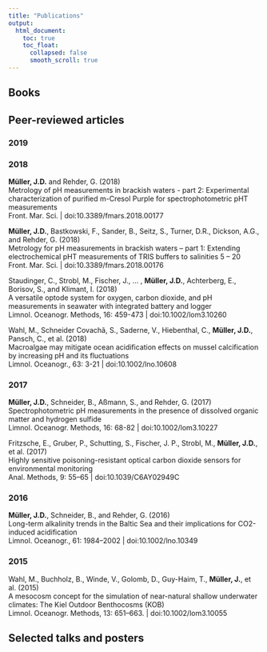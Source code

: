 ```yaml
---
title: "Publications"
output:
  html_document:
    toc: true
    toc_float:
      collapsed: false
      smooth_scroll: true
---
```


## Books

## Peer-reviewed articles

### 2019

### 2018

**Müller, J.D.** and Rehder, G. (2018)  
Metrology of pH measurements in brackish waters - part 2: Experimental characterization of purified m-Cresol Purple for spectrophotometric pHT measurements  
Front. Mar. Sci. | doi:10.3389/fmars.2018.00177

**Müller, J.D.**, Bastkowski, F., Sander, B., Seitz, S., Turner, D.R., Dickson, A.G., and Rehder, G. (2018)  
Metrology for pH measurements in brackish waters – part 1: Extending electrochemical pHT measurements of TRIS buffers to salinities 5 – 20  
Front. Mar. Sci. | doi:10.3389/fmars.2018.00176

Staudinger, C., Strobl, M., Fischer, J., … , **Müller, J.D.**, Achterberg, E., Borisov, S., and Klimant, I. (2018)  
A versatile optode system for oxygen, carbon dioxide, and pH measurements in seawater with integrated battery and logger  
Limnol. Oceanogr. Methods, 16: 459-473 | doi:10.1002/lom3.10260

Wahl, M., Schneider Covachã, S., Saderne, V., Hiebenthal, C., **Müller, J.D.**, Pansch, C., et al. (2018)  
Macroalgae may mitigate ocean acidification effects on mussel calcification by increasing pH and its fluctuations  
Limnol. Oceanogr., 63: 3-21 | doi:10.1002/lno.10608

### 2017

**Müller, J.D.**, Schneider, B., Aßmann, S., and Rehder, G. (2017)  
Spectrophotometric pH measurements in the presence of dissolved organic matter and hydrogen sulfide  
Limnol. Oceanogr. Methods, 16: 68-82 | doi:10.1002/lom3.10227

Fritzsche, E., Gruber, P., Schutting, S., Fischer, J. P., Strobl, M., **Müller, J.D.**, et al. (2017)  
Highly sensitive poisoning-resistant optical carbon dioxide sensors for environmental monitoring  
Anal. Methods, 9: 55–65 | doi:10.1039/C6AY02949C

### 2016

**Müller, J.D.**, Schneider, B., and Rehder, G. (2016)  
Long-term alkalinity trends in the Baltic Sea and their implications for CO2-induced acidification  
Limnol. Oceanogr., 61: 1984–2002 | doi:10.1002/lno.10349

### 2015

Wahl, M., Buchholz, B., Winde, V., Golomb, D., Guy-Haim, T., **Müller, J.**, et al. (2015)  
A mesocosm concept for the simulation of near-natural shallow underwater climates: The Kiel Outdoor Benthocosms (KOB)  
Limnol. Oceanogr. Methods, 13: 651–663. | doi:10.1002/lom3.10055



## Selected talks and posters